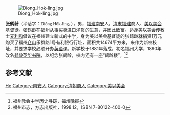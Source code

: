 {{Otheruses|other=名为张鹤龄的其他人物|张鹤龄}}
[[File:Diong_Hok-ling.jpg|thumb]]

'''张鹤龄'''（平话字：<font face="Lucida Sans Unicode">Diŏng Hŏk-lìng</font>，{{bd|?||?||}}），男，[[福建|福建]][[南安|南安]]人，[[清末|清末]][[福建|福建]]商人、[[美以美会|美以美会]][[基督徒|基督徒]]。[[张鹤龄|张鹤龄]]在福州从事买卖进口洋货的生意，并因此致富。适逢美以美会传教士[[麦利和|麦利和]]倡议在福州建立新式的中学，身为美以美会基督徒的张鹤龄就捐资1万元购买了福州[[仓山|仓山]]乐群路1号有利银行行址，面积共14674平方米，来作为新校校址，并要求学校必须开办[[英语|英语]]课。新学校于1881年落成，初名福州大学，1890年改名[[鹤龄英华书院|鹤龄英华书院]]，以纪念张鹤龄，校内还有一座“鹤龄楼”。<ref name="福州教会中学历史寻踪">福州教会中学历史寻踪，福州晚报</ref><ref name="福州市志">福州市志，方志出版社，1998.12，ISBN 7-80122-400-0</ref>

== 参考文献 ==
{{reflist}}

{{清朝人物小作品}}

{{Authority control}}
{{DEFAULTSORT:Zhang张}}
[[Category:張姓|He]]
[[Category:南安人|Category:南安人]]
[[Category:清朝商人|Category:清朝商人]]
[[Category:美以美会|Category:美以美会]]